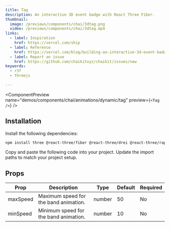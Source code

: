 ```yaml
---
title: Tag
description: An interactive 3D event badge with React Three Fiber.
thumbnail:
  image: /previews/components/chai/3dtag.png
  video: /previews/components/chai/3dtag.mp4
links:
  - label: Inspiration
    href: https://vercel.com/ship
  - label: Reference
    href: https://vercel.com/blog/building-an-interactive-3d-event-badge-with-react-three-fiber
  - label: Report an issue
    href: https://github.com/chaikitxyz/chaikit/issues/new
keywords:
  - r3f
  - threejs
  
---
```


<ComponentPreview
  name="demos/components/chai/animations/dynamic/tag"
  preview={`<Tag />`}
/>

## Installation

<Steps>
  <Step>Install the following dependencies:</Step>

```bash
npm install three @react-three/fiber @react-three/drei @react-three/rapier meshline leva
```

  <Step>Copy and paste the following code into your project.</Step>
  <ComponentSourcej name="components/chai/tag" />
  <Step>Update the import paths to match your project setup.</Step>
</Steps>

## Props 

| Prop      | Description                         | Type   | Default | Required |
|-----------|-------------------------------------|--------|---------|----------|
| maxSpeed  | Maximum speed for the band animation. | number | 50      | No       |
| minSpeed  | Minimum speed for the band animation. | number | 10      | No       |
